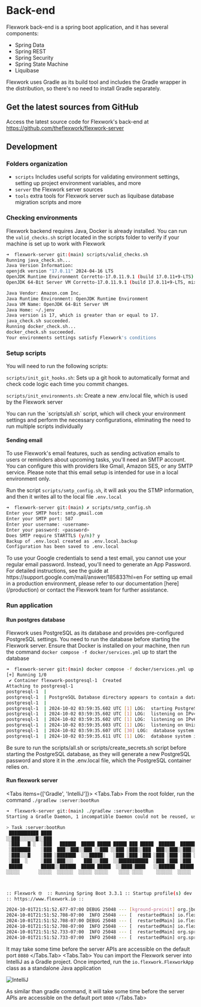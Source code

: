 
# Back-end

Flexwork back-end is a spring boot application, and it has several components:
* Spring Data
* Spring REST
* Spring Security
* Spring State Machine
* Liquibase

Flexwork uses Gradle as its build tool and includes the Gradle wrapper in the distribution, so there's no need to install Gradle separately.


## Get the latest sources from GitHub

Access the latest source code for Flexwork's back-end at https://github.com/theflexwork/flexwork-server


## Development

### Folders organization

<FileTree>
  <FileTree.Folder name="flexwork-frontend" defaultOpen>
    <FileTree.Folder name="scripts" />
    <FileTree.Folder name="server" />
    <FileTree.Folder name="tools" />
  </FileTree.Folder>
</FileTree>

* `scripts` Includes useful scripts for validating environment settings, setting up project environment variables, and more
* `server` the Flexwork server sources
* `tools` extra tools for Flexwork server such as liquibase database migration scripts and more

### Checking environments

Flexwork backend requires Java, Docker is already installed. You can run the `valid_checks.sh` script located in the scripts folder to verify 
if your machine is set up to work with Flexwork

```bash
➜  flexwork-server git:(main) scripts/valid_checks.sh 
Running java_check.sh...
Java Version Information:
openjdk version "17.0.11" 2024-04-16 LTS
OpenJDK Runtime Environment Corretto-17.0.11.9.1 (build 17.0.11+9-LTS)
OpenJDK 64-Bit Server VM Corretto-17.0.11.9.1 (build 17.0.11+9-LTS, mixed mode, sharing)

Java Vendor: Amazon.com Inc.
Java Runtime Environment: OpenJDK Runtime Environment
Java VM Name: OpenJDK 64-Bit Server VM
Java Home: ~/.jenv
Java version is 17, which is greater than or equal to 17.
java_check.sh succeeded.
Running docker_check.sh...
docker_check.sh succeeded.
Your environments settings satisfy Flexwork's conditions

```

### Setup scripts

You will need to run the following scripts:

`scripts/init_git_hooks.sh`: Sets up a git hook to automatically format and check code logic each time you commit changes.

`scripts/init_environments.sh`: Create a new .env.local file, which is used by the Flexwork server

<Callout emoji="💡">
  You can run the `scripts/all.sh` script, which will check your environment settings and perform the necessary configurations, eliminating the need to run multiple scripts individually
</Callout>

#### Sending email

To use Flexwork's email features, such as sending activation emails to users or reminders about upcoming tasks, you'll need an SMTP account. You can configure this with providers like Gmail, Amazon SES, or any SMTP service. Please note that this email setup is intended for use in a local environment only.

Run the script `scripts/smtp_config.sh`, it will ask you the STMP information, and then it writes all to the local file `.env.local`

```bash
➜  flexwork-server git:(main) ✗ scripts/smtp_config.sh
Enter your SMTP host: smtp.gmail.com
Enter your SMTP port: 587
Enter your username: <username>
Enter your password: <password>
Does SMTP require STARTTLS (y/n)? y
Backup of .env.local created as .env.local.backup
Configuration has been saved to .env.local
````
<Callout type="info" emoji="ℹ️">
    To use your Google credentials to send a test email, you cannot use your regular email password. Instead, you'll need to generate an App Password. For detailed instructions, see the guide at https://support.google.com/mail/answer/185833?hl=en
</Callout>

<Callout emoji="💡">
For setting up email in a production environment, please refer to our documentation [here](/production) or contact the Flexwork team for further assistance.
</Callout>

### Run application

#### Run postgres database

Flexwork uses PostgreSQL as its database and provides pre-configured PostgreSQL settings. You need to run the database before starting the Flexwork server. 
Ensure that Docker is installed on your machine, then run the command `docker compose -f docker/services.yml` up to start the database

```bash
➜  flexwork-server git:(main) docker compose -f docker/services.yml up                 
[+] Running 1/0
 ✔ Container flexwork-postgresql-1  Created                                                                                                                                                                        0.0s 
Attaching to postgresql-1
postgresql-1  | 
postgresql-1  | PostgreSQL Database directory appears to contain a database; Skipping initialization
postgresql-1  | 
postgresql-1  | 2024-10-02 03:59:35.602 UTC [1] LOG:  starting PostgreSQL 16.3 (Debian 16.3-1.pgdg120+1) on aarch64-unknown-linux-gnu, compiled by gcc (Debian 12.2.0-14) 12.2.0, 64-bit
postgresql-1  | 2024-10-02 03:59:35.602 UTC [1] LOG:  listening on IPv4 address "0.0.0.0", port 5432
postgresql-1  | 2024-10-02 03:59:35.602 UTC [1] LOG:  listening on IPv6 address "::", port 5432
postgresql-1  | 2024-10-02 03:59:35.603 UTC [1] LOG:  listening on Unix socket "/var/run/postgresql/.s.PGSQL.5432"
postgresql-1  | 2024-10-02 03:59:35.607 UTC [30] LOG:  database system was shut down at 2024-10-02 03:59:25 UTC
postgresql-1  | 2024-10-02 03:59:35.611 UTC [1] LOG:  database system is ready to accept connections

```

<Callout type="error" emoji="️🚫">
Be sure to run the scripts/all.sh or scripts/create_secrets.sh script before starting the PostgreSQL database, as they will generate a new 
PostgreSQL password and store it in the .env.local file, which the PostgreSQL container relies on.
</Callout>


#### Run flexwork server

<Tabs items={['Gradle', 'IntelliJ']}>
<Tabs.Tab>
From the root folder, run the command `./gradlew :server:bootRun`

```bash
➜  flexwork-server git:(main) ./gradlew :server:bootRun
Starting a Gradle Daemon, 1 incompatible Daemon could not be reused, use --status for details

> Task :server:bootRun
 ███████████ ████                                                          █████
░░███░░░░░░█░░███                                                         ░░███
 ░███   █ ░  ░███   ██████  █████ █████ █████ ███ █████  ██████  ████████  ░███ █████
 ░███████    ░███  ███░░███░░███ ░░███ ░░███ ░███░░███  ███░░███░░███░░███ ░███░░███
 ░███░░░█    ░███ ░███████  ░░░█████░   ░███ ░███ ░███ ░███ ░███ ░███ ░░░  ░██████░
 ░███  ░     ░███ ░███░░░    ███░░░███  ░░███████████  ░███ ░███ ░███      ░███░░███
 █████       █████░░██████  █████ █████  ░░████░████   ░░██████  █████     ████ █████
░░░░░       ░░░░░  ░░░░░░  ░░░░░ ░░░░░    ░░░░ ░░░░     ░░░░░░  ░░░░░     ░░░░ ░░░░░



:: Flexwork 🤓  :: Running Spring Boot 3.3.1 :: Startup profile(s) dev ::
:: https://www.flexwork.io ::

2024-10-01T21:51:52.677-07:00 DEBUG 25048 --- [kground-preinit] org.jboss.logging.logProvider:164 : Logging Provider: org.jboss.logging.Slf4jLoggerProvider found via system property 
2024-10-01T21:51:52.708-07:00  INFO 25048 --- [  restartedMain] io.flexwork.FlexworkApp.logStarting:50 : Starting FlexworkApp using Java 17.0.11 with PID 25048 (~/Projects/flexwork-server/server/build/classes/java/main started by <user> in ~/Projects/flexwork-server/server) 
2024-10-01T21:51:52.708-07:00 DEBUG 25048 --- [  restartedMain] io.flexwork.FlexworkApp.logStarting:51 : Running with Spring Boot v3.3.1, Spring v6.1.10 
2024-10-01T21:51:52.708-07:00  INFO 25048 --- [  restartedMain] io.flexwork.FlexworkApp.logStartupProfileInfo:660 : The following 2 profiles are active: "dev", "api-docs" 
2024-10-01T21:51:52.733-07:00  INFO 25048 --- [  restartedMain] org.springframework.boot.devtools.restart.ChangeableUrls.logTo:252 : The Class-Path manifest attribute in ~/.gradle/caches/modules-2/files-2.1/com.sun.xml.bind/jaxb-impl/4.0.5/b70ad3db43ee72d7a35ae3c4d1d6d2e08ce7623/jaxb-impl-4.0.5.jar referenced one or more files that do not exist: file:~/.gradle/caches/modules-2/files-2.1/com.sun.xml.bind/jaxb-impl/4.0.5/b70ad3db43ee72d7a35ae3c4d1d6d2e08ce7623/jaxb-core.jar,file:~/.gradle/caches/modules-2/files-2.1/com.sun.xml.bind/jaxb-impl/4.0.5/b70ad3db43ee72d7a35ae3c4d1d6d2e08ce7623/angus-activation.jar 
2024-10-01T21:51:52.733-07:00  INFO 25048 --- [  restartedMain] org.springframework.boot.devtools.restart.ChangeableUrls.logTo:252 : The Class-Path manifest attribute in ~/.gradle/caches/modules-2/files-2.1/com.sun.xml.bind/jaxb-core/4.0.5/ad427d8777ae2495bfcb37069d611e8379867e6d/jaxb-core-4.0.5.jar referenced one or more files that do not exist: file:~/.gradle/caches/modules-2/files-2.1/com.sun.xml.bind/jaxb-core/4.0.5/ad427d8777ae2495bfcb37069d611e8379867e6d/jakarta.activation-api.jar,file:~/.gradle/caches/modules-2/files-2.1/com.sun.xml.bind/jaxb-core/4.0.5/ad427d8777ae2495bfcb37069d611e8379867e6d/jakarta.xml.bind-api.jar 

```

It may take some time before the server APIs are accessible on the default port `8080`
</Tabs.Tab>
<Tabs.Tab>
You can import the Flexwork server into IntelliJ as a Gradle project. Once imported, run the `io.flexwork.FlexworkApp` class as a standalone Java application


![IntelliJ](/assets/flexwork_intellij.png)

As similar than gradle command, it will take some time before the server APIs are accessible on the default port `8080`
</Tabs.Tab>
</Tabs>

